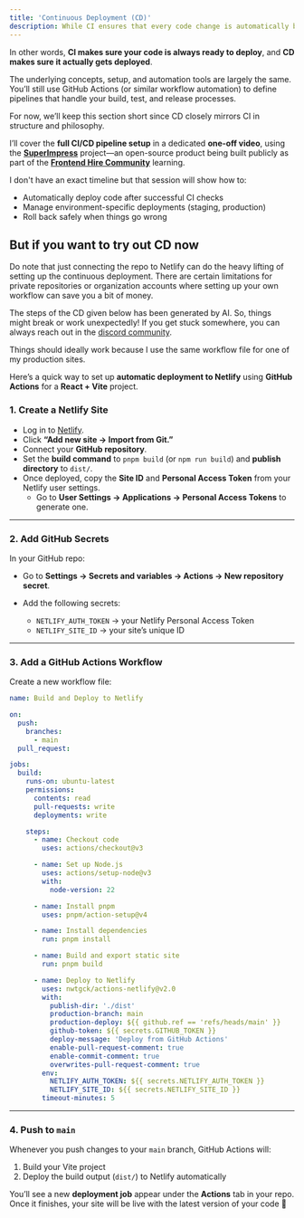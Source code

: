 ```yaml
---
title: 'Continuous Deployment (CD)'
description: While CI ensures that every code change is automatically built, tested, and verified, CD takes it further—automatically deploying those verified changes to production (or staging) environments.
---
```


In other words, **CI makes sure your code is always ready to deploy**, and **CD makes sure it actually gets deployed**.

The underlying concepts, setup, and automation tools are largely the same. You’ll still use GitHub Actions (or similar workflow automation) to define pipelines that handle your build, test, and release processes.

For now, we’ll keep this section short since CD closely mirrors CI in structure and philosophy.

I’ll cover the **full CI/CD pipeline setup** in a dedicated **one-off video**, using the [**SuperImpress**](https://github.com/yaralahruthik/super-impress) project—an open-source product being built publicly as part of the [**Frontend Hire Community**](https://discord.gg/DWAVqksVtx) learning.

I don't have an exact timeline but that session will show how to:

- Automatically deploy code after successful CI checks
- Manage environment-specific deployments (staging, production)
- Roll back safely when things go wrong

## But if you want to try out CD now

<Callout type="info" title="Netlify does the heavy lifting if you just connect the repository!">

Do note that just connecting the repo to Netlify can do the heavy lifting of setting up the continuous deployment. There are certain limitations for private repositories or organization accounts where setting up your own workflow can save you a bit of money.

</Callout>

<Callout type="warn" title="AI Generated Notes">

The steps of the CD given below has been generated by AI. So, things might
break or work unexpectedly! If you get stuck somewhere, you can always reach
out in the [discord community](https://discord.gg/DWAVqksVtx).

Things should ideally work because I use the same workflow file for one of my production sites.

</Callout>

Here’s a quick way to set up **automatic deployment to Netlify** using **GitHub Actions** for a **React + Vite** project.

### 1. Create a Netlify Site

- Log in to [Netlify](https://app.netlify.com/).
- Click **“Add new site → Import from Git.”**
- Connect your **GitHub repository**.
- Set the **build command** to `pnpm build` (or `npm run build`) and **publish directory** to `dist/`.
- Once deployed, copy the **Site ID** and **Personal Access Token** from your Netlify user settings.
  - Go to **User Settings → Applications → Personal Access Tokens** to generate one.

---

### 2. Add GitHub Secrets

In your GitHub repo:

- Go to **Settings → Secrets and variables → Actions → New repository secret**.
- Add the following secrets:

  - `NETLIFY_AUTH_TOKEN` → your Netlify Personal Access Token
  - `NETLIFY_SITE_ID` → your site’s unique ID

---

### 3. Add a GitHub Actions Workflow

Create a new workflow file:

```yml title=".github/workflows/deploy.yml"
name: Build and Deploy to Netlify

on:
  push:
    branches:
      - main
  pull_request:

jobs:
  build:
    runs-on: ubuntu-latest
    permissions:
      contents: read
      pull-requests: write
      deployments: write

    steps:
      - name: Checkout code
        uses: actions/checkout@v3

      - name: Set up Node.js
        uses: actions/setup-node@v3
        with:
          node-version: 22

      - name: Install pnpm
        uses: pnpm/action-setup@v4

      - name: Install dependencies
        run: pnpm install

      - name: Build and export static site
        run: pnpm build

      - name: Deploy to Netlify
        uses: nwtgck/actions-netlify@v2.0
        with:
          publish-dir: './dist'
          production-branch: main
          production-deploy: ${{ github.ref == 'refs/heads/main' }}
          github-token: ${{ secrets.GITHUB_TOKEN }}
          deploy-message: 'Deploy from GitHub Actions'
          enable-pull-request-comment: true
          enable-commit-comment: true
          overwrites-pull-request-comment: true
        env:
          NETLIFY_AUTH_TOKEN: ${{ secrets.NETLIFY_AUTH_TOKEN }}
          NETLIFY_SITE_ID: ${{ secrets.NETLIFY_SITE_ID }}
        timeout-minutes: 5
```

---

### 4. Push to `main`

Whenever you push changes to your `main` branch, GitHub Actions will:

1. Build your Vite project
2. Deploy the build output (`dist/`) to Netlify automatically

You’ll see a new **deployment job** appear under the **Actions** tab in your repo. Once it finishes, your site will be live with the latest version of your code 🚀
